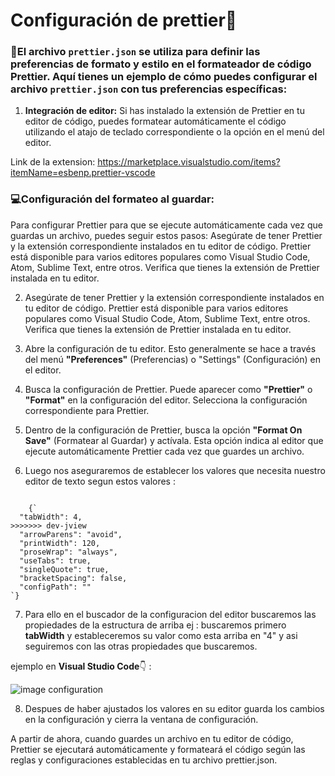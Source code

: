 
# Configuración de prettier🔧

### 📌El archivo `prettier.json` se utiliza para definir las preferencias de formato y estilo en el formateador de código Prettier. Aquí tienes un ejemplo de cómo puedes configurar el archivo `prettier.json` con tus preferencias específicas:

1. **Integración de editor:** Si has instalado la extensión de Prettier en tu editor de código, puedes formatear
   automáticamente el código utilizando el atajo de teclado correspondiente o la opción en el menú del editor.

Link de la extension: https://marketplace.visualstudio.com/items?itemName=esbenp.prettier-vscode

### **💻Configuración del formateo al guardar:**

Para configurar Prettier para que se ejecute automáticamente cada vez que guardas un archivo, puedes seguir estos pasos:
Asegúrate de tener Prettier y la extensión correspondiente instalados en tu editor de código. Prettier está disponible
para varios editores populares como Visual Studio Code, Atom, Sublime Text, entre otros. Verifica que tienes la
extensión de Prettier instalada en tu editor.

2. Asegúrate de tener Prettier y la extensión correspondiente instalados en tu editor de código. Prettier está
   disponible para varios editores populares como Visual Studio Code, Atom, Sublime Text, entre otros. Verifica que
   tienes la extensión de Prettier instalada en tu editor.

3. Abre la configuración de tu editor. Esto generalmente se hace a través del menú **"Preferences"** (Preferencias) o
   "Settings" (Configuración) en el editor.

4. Busca la configuración de Prettier. Puede aparecer como **"Prettier"** o **"Format"** en la configuración del editor.
   Selecciona la configuración correspondiente para Prettier.

5. Dentro de la configuración de Prettier, busca la opción **"Format On Save"** (Formatear al Guardar) y actívala. Esta
   opción indica al editor que ejecute automáticamente Prettier cada vez que guardes un archivo.

6. Luego nos aseguraremos de establecer los valores que necesita nuestro editor de texto segun estos valores :

<Code>
	{`
  "tabWidth": 4,
>>>>>>> dev-jview
  "arrowParens": "avoid",
  "printWidth": 120,
  "proseWrap": "always",
  "useTabs": true,
  "singleQuote": true,
  "bracketSpacing": false,
  "configPath": ""
`}
</Code>

7. Para ello en el buscador de la configuracion del editor buscaremos las propiedades de la estructura de arriba ej :
   buscaremos primero **tabWidth** y estableceremos su valor como esta arriba en "4" y asi seguiremos con las otras
   propiedades que buscaremos.

ejemplo en **Visual Studio Code**👇 :

<img src="./assets/config-prettier.png" alt="image configuration" />

8. Despues de haber ajustados los valores en su editor guarda los cambios en la configuración y cierra la ventana de
   configuración.

A partir de ahora, cuando guardes un archivo en tu editor de código, Prettier se ejecutará automáticamente y formateará
el código según las reglas y configuraciones establecidas en tu archivo prettier.json.
